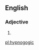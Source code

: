 ==English==

===Adjective===
{{head|en|adjective}}

# {{alternative spelling of|hypnagogic|lang=en}}

[[pl:hypnogogic]]